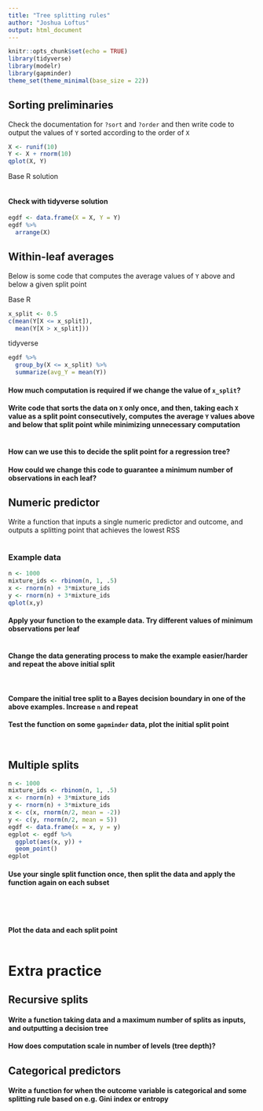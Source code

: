 ```yaml
---
title: "Tree splitting rules"
author: "Joshua Loftus"
output: html_document
---
```


```r
knitr::opts_chunk$set(echo = TRUE)
library(tidyverse)  
library(modelr)     
library(gapminder)  
theme_set(theme_minimal(base_size = 22))
```

## Sorting preliminaries

Check the documentation for `?sort` and `?order` and then write code to output the values of `Y` sorted according to the order of `X`

```r
X <- runif(10)
Y <- X + rnorm(10)
qplot(X, Y)
```

Base R solution

```r

```


#### Check with tidyverse solution

```r
egdf <- data.frame(X = X, Y = Y)
egdf %>%
  arrange(X)
```

## Within-leaf averages

Below is some code that computes the average values of `Y` above and below a given split point

Base R

```r
x_split <- 0.5
c(mean(Y[X <= x_split]),
  mean(Y[X > x_split]))
```

tidyverse

```r
egdf %>%
  group_by(X <= x_split) %>%
  summarize(avg_Y = mean(Y))
```

#### How much computation is required if we change the value of `x_split`?


#### Write code that sorts the data on `X` only once, and then, taking each `X` value as a split point consecutively, computes the average `Y` values above and below that split point while minimizing unnecessary computation

```r

```

#### How can we use this to decide the split point for a regression tree?


#### How could we change this code to guarantee a minimum number of observations in each leaf?

## Numeric predictor

Write a function that inputs a single numeric predictor and outcome, and outputs a splitting point that achieves the lowest RSS

```r

```

### Example data

```r
n <- 1000
mixture_ids <- rbinom(n, 1, .5)
x <- rnorm(n) + 3*mixture_ids
y <- rnorm(n) + 3*mixture_ids
qplot(x,y)
```

#### Apply your function to the example data. Try different values of minimum observations per leaf

```r

```

#### Change the data generating process to make the example easier/harder and repeat the above initial split

```r

```

```r

```

#### Compare the initial tree split to a Bayes decision boundary in one of the above examples. Increase `n` and repeat

#### Test the function on some `gapminder` data, plot the initial split point

```r

```

```r

```


## Multiple splits

```r
n <- 1000
mixture_ids <- rbinom(n, 1, .5)
x <- rnorm(n) + 3*mixture_ids
y <- rnorm(n) + 3*mixture_ids
x <- c(x, rnorm(n/2, mean = -2))
y <- c(y, rnorm(n/2, mean = 5))
egdf <- data.frame(x = x, y = y)
egplot <- egdf %>%
  ggplot(aes(x, y)) +
  geom_point()
egplot
```

#### Use your single split function once, then split the data and apply the function again on each subset

```r

```

```r

```

```r

```

```r

```

#### Plot the data and each split point

```r

```


# Extra practice

## Recursive splits

#### Write a function taking data and a maximum number of splits as inputs, and outputting a decision tree

#### How does computation scale in number of levels (tree depth)?

## Categorical predictors

#### Write a function for when the outcome variable is categorical and some splitting rule based on e.g. Gini index or entropy




